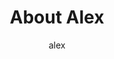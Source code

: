 ---
title: About Alex
type: 
  - profile
slug: /alex
mainCategories: 
  - about
subcategories: 
  - authors
tags:
  - alex
published: true
dates: 
  - 2020.06.06
author: alex
portraitImage: alex-profile-portrait-left.png
alt: the author
photographer: alex
associated: 
  - my-pregnancy-story
  - margherita-pizza
  - banoffee-pie
  - the-characters-of-david-gemmell
  - that-last-harry-potter-book
---